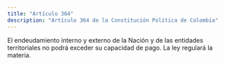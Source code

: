 ```yaml
---
title: "Artículo 364"
description: "Artículo 364 de la Constitución Política de Colombia"
---
```


El endeudamiento interno y externo de la Nación y de las entidades territoriales no podrá exceder su capacidad de pago. La ley regulará la materia.
